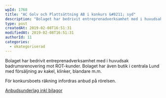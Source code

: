 ```yaml
---
wpId: 1768
title: "AC Golv och Plattsättning AB i konkurs &#8211; syd"
description: "Bolaget har bedrivit entreprenadverksamhet med i huvudsak badrumsrenovering mot ROT-kunder. Bolaget har även butik i centrala Lund med försäljning av kakel, klinker, blandare m.m. För konkursboets räkning infordras anbud på&hellip;"
type: post
createdAt: 2019-02-08T16:51:31
modifiedAt: 2019-02-08T16:51:31
authorId: 11
categories:
  - okategoriserad
---
```


Bolaget har bedrivit entreprenadverksamhet med i huvudsak badrumsrenovering mot ROT-kunder. Bolaget har även butik i centrala Lund med försäljning av kakel, klinker, blandare m.m.

För konkursboets räkning infordras anbud på rörelsen.

[Anbudsunderlag inkl bilagor](/app/uploads/2019/02/Anbudsunderlag-inkl-bilagor.pdf)